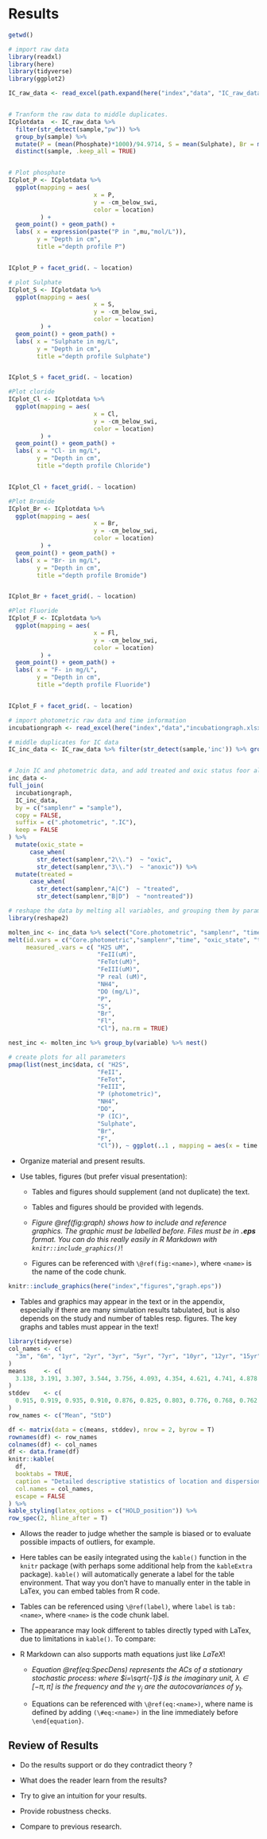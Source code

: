 # Results

```r
getwd()

# import raw data
library(readxl)
library(here)
library(tidyverse)
library(ggplot2)

IC_raw_data <- read_excel(path.expand(here("index","data", "IC_raw_data.xlsx")))


# Tranform the raw data to middle duplicates.
ICplotdata  <- IC_raw_data %>% 
  filter(str_detect(sample,"pw")) %>% 
  group_by(sample) %>% 
  mutate(P = (mean(Phosphate)*1000)/94.9714, S = mean(Sulphate), Br = mean(Bromide), Fl = mean(Fluoride), Cl = mean(Chloride) , na.rm = TRUE) %>%
  distinct(sample, .keep_all = TRUE)


# Plot phosphate
ICplot_P <- ICplotdata %>% 
  ggplot(mapping = aes(
                        x = P,
                        y = -cm_below_swi,
                        color = location)
         ) + 
  geom_point() + geom_path() + 
  labs( x = expression(paste("P in ",mu,"mol/L")), 
        y = "Depth in cm",
        title ="depth profile P") 


ICplot_P + facet_grid(. ~ location)

# plot Sulphate
ICplot_S <- ICplotdata %>% 
  ggplot(mapping = aes(
                        x = S,
                        y = -cm_below_swi,
                        color = location)
         ) + 
  geom_point() + geom_path() + 
  labs( x = "Sulphate in mg/L", 
        y = "Depth in cm",
        title ="depth profile Sulphate") 


ICplot_S + facet_grid(. ~ location)

#Plot cloride
ICplot_Cl <- ICplotdata %>% 
  ggplot(mapping = aes(
                        x = Cl,
                        y = -cm_below_swi,
                        color = location)
         ) + 
  geom_point() + geom_path() + 
  labs( x = "Cl- in mg/L", 
        y = "Depth in cm",
        title ="depth profile Chloride") 


ICplot_Cl + facet_grid(. ~ location)

#Plot Bromide
ICplot_Br <- ICplotdata %>% 
  ggplot(mapping = aes(
                        x = Br,
                        y = -cm_below_swi,
                        color = location)
         ) + 
  geom_point() + geom_path() + 
  labs( x = "Br- in mg/L", 
        y = "Depth in cm",
        title ="depth profile Bromide") 


ICplot_Br + facet_grid(. ~ location)

#Plot Fluoride
ICplot_F <- ICplotdata %>% 
  ggplot(mapping = aes(
                        x = Fl,
                        y = -cm_below_swi,
                        color = location)
         ) + 
  geom_point() + geom_path() + 
  labs( x = "F- in mg/L", 
        y = "Depth in cm",
        title ="depth profile Fluoride") 


ICplot_F + facet_grid(. ~ location)

```
``` r
# import photometric raw data and time information
incubationgraph <- read_excel(here("index","data","incubationgraph.xlsx"))

# middle duplicates for IC data
IC_inc_data <- IC_raw_data %>% filter(str_detect(sample,'inc')) %>% group_by(sample) %>% mutate(P = (mean(Phosphate)*1000)/94.9714, S = mean(Sulphate), Br = mean(Bromide), Fl = mean(Fluoride), Cl = mean(Chloride) , na.rm = TRUE) %>% distinct(sample, .keep_all = TRUE) 


# Join IC and photometric data, and add treated and oxic status foor all cores.
inc_data <- 
full_join(
  incubationgraph,
  IC_inc_data,
  by = c("samplenr" = "sample"),
  copy = FALSE,
  suffix = c(".photometric", ".IC"),
  keep = FALSE
) %>% 
  mutate(oxic_state =
      case_when(
        str_detect(samplenr,"2\\.")  ~ "oxic",
        str_detect(samplenr,"3\\.")  ~ "anoxic")) %>% 
  mutate(treated =
      case_when(
        str_detect(samplenr,"A|C")  ~ "treated",
        str_detect(samplenr,"B|D")  ~ "nontreated")) 

# reshape the data by melting all variables, and grouping them by parameter.
library(reshape2)

molten_inc <- inc_data %>% select("Core.photometric", "samplenr", "time", "H2SuM" : "DO(mg/L)" , "P":"Cl", "oxic_state", "treated") %>% 
melt(id.vars = c("Core.photometric","samplenr","time", "oxic_state", "treated"), 
     measured_.vars = c( "H2S uM", 
                         "FeII(uM)",
                         "FeTot(uM)", 
                         "FeIII(uM)",  
                         "P real (uM)", 
                         "NH4", 
                         "DO (mg/L)",  
                         "P", 
                         "S",      
                         "Br",
                         "Fl", 
                         "Cl"), na.rm = TRUE)

nest_inc <- molten_inc %>% group_by(variable) %>% nest()

# create plots for all parameters
pmap(list(nest_inc$data, c( "H2S", 
                         "FeII",
                         "FeTot", 
                         "FeIII",  
                         "P (photometric)", 
                         "NH4", 
                         "DO",  
                         "P (IC)", 
                         "Sulphate",      
                         "Br",
                         "F", 
                         "Cl")), ~ ggplot(..1 , mapping = aes(x = time , y = value, color = treated, by = Core.photometric)) + geom_point() + geom_line() + facet_wrap(~oxic_state) + labs(title = ..2))


```

* Organize material and present results.

* Use tables, figures (but prefer visual presentation):

  + Tables and figures should supplement (and not duplicate) the text.

  + Tables and figures should be provided with legends.

  + _Figure \@ref(fig:graph) shows how to include and reference graphics.
    The graphic must be labelled before. Files must be in __.eps__ format. You
    can do this really easily in R Markdown with `knitr::include_graphics()`_!

  + Figures can be referenced with `\@ref(fig:<name>)`, where `<name>` is the
    name of the code chunk.

```r
knitr::include_graphics(here("index","figures","graph.eps"))
```
  + Tables and graphics may appear in the text or in the appendix, especially if
  there are many simulation results tabulated, but is also depends on the study
  and number of tables resp. figures. The key graphs and tables must appear in
  the text!

```r
library(tidyverse)
col_names <- c(
  "3m", "6m", "1yr", "2yr", "3yr", "5yr", "7yr", "10yr", "12yr", "15yr"
)
means     <- c(
  3.138, 3.191, 3.307, 3.544, 3.756, 4.093, 4.354, 4.621, 4.741, 4.878
)
stddev    <- c(
  0.915, 0.919, 0.935, 0.910, 0.876, 0.825, 0.803, 0.776, 0.768, 0.762
)
row_names <- c("Mean", "StD")

df <- matrix(data = c(means, stddev), nrow = 2, byrow = T)
rownames(df) <- row_names
colnames(df) <- col_names
df <- data.frame(df)
knitr::kable(
  df,
  booktabs = TRUE,
  caption = "Detailed descriptive statistics of location and dispersion for 2100 observed swap rates for the period from February 15, 1999 to March 2, 2007. Swap rates measured as 3.12 (instead of 0.0312).",
  col.names = col_names, 
  escape = FALSE
) %>%
kable_styling(latex_options = c("HOLD_position")) %>%
row_spec(2, hline_after = T)
```

* Allows the reader to judge whether the sample is biased or to evaluate 
  possible impacts of outliers, for example.

* Here tables can be easily integrated using the `kable()` function in the
  `knitr` package (with perhaps some additional help from the `kableExtra`
  package). `kable()` will automatically generate a label for the table
  environment. That way you don't have to manually enter in the table in LaTex,
  you can embed tables from R code. 

* Tables can be referenced using `\@ref(label)`, where `label` is `tab:<name>`,
  where `<name>` is the code chunk label.

* The appearance may look different to tables directly typed with LaTex, due to
  limitations in `kable()`. To compare:
    \begin{table}[ht]

    \begin{center}
        {\footnotesize
        \begin{tabular}{l|cccccccccc}
            \hline \hline
                      & 3m    & 6m    & 1yr   & 2yr   & 3yr   & 5yr   & 7yr   & 10yr  & 12yr  & 15yr   \\
            \hline
                Mean   & 3.138 & 3.191 & 3.307 & 3.544 & 3.756 & 4.093 & 4.354 & 4.621 & 4.741 & 4.878  \\
                StD    & 0.915 & 0.919 & 0.935 & 0.910 & 0.876 & 0.825 & 0.803 & 0.776 & 0.768 & 0.762  \\
            \hline \hline
        \end{tabular}}
    \end{center}
    \caption{This table was handwritten with LaTeX.}
    \label{tab:table2}
    \end{table}

* R Markdown can also supports math equations just like _LaTeX_!

  + _Equation \@ref(eq:SpecDens) represents the ACs of a stationary
    stochastic process:_
    \begin{equation}
            f_y(\lambda) = (2\pi)^{-1} \sum_{j=-\infty}^{\infty}
                           \gamma_j e^{-i\lambda j}
                         =(2\pi)^{-1}\left(\gamma_0 + 2 \sum_{j=1}^{\infty}
        \gamma_j \cos(\lambda j)\right)
                                       (\#eq:SpecDens)
    \end{equation}
    _where $i=\sqrt{-1}$ is the imaginary unit, $\lambda \in [-\pi, \pi]$ is the
    frequency and the $\gamma_j$ are the autocovariances of $y_t$._

  + Equations can be referenced with `\@ref(eq:<name>)`, where name is defined
    by adding `(\#eq:<name>)` in the line immediately before `\end{equation}`.

## Review of Results

*  Do the results support or do they contradict theory ?

*  What does the reader learn from the results?

*  Try to give an intuition for your results.

*  Provide robustness checks.

*  Compare to previous research.
